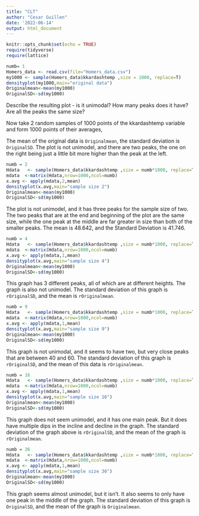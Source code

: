 ```yaml
---
title: "CLT"
author: "Cesar Guillen"
date: '2022-06-14'
output: html_document
---
```


```r
knitr::opts_chunk$set(echo = TRUE)
require(tidyverse)
require(lattice)
```

```r
numb= 1
Homers_data <- read.csv(file="Homers_data.csv")
my1000 <- sample(Homers_data$kkardashtemp ,size = 1000, replace=T)
densityplot(my1000,main="original data")
Originalmean<-mean(my1000)
OriginalSD<-sd(my1000)
```

Describe the resulting plot -  is it unimodal?  How many peaks does it have?  Are all the peaks the same size? 

Now take 2 random samples of 1000 points of the kkardashtemp variable and form 1000 points of their averages,

The mean of the original data is `Originalmean`, the standard deviation is `OriginalSD`. The plot is not unimodel, and there are two peaks, the one on the right being just a little bit more higher than the peak at the left. 

```r
numb = 2
Hdata   <- sample(Homers_data$kkardashtemp ,size = numb*1000, replace=T)
mdata  <-matrix(Hdata,nrow=1000,ncol=numb)
x.avg <- apply(mdata,2,mean)
densityplot(x.avg,main="sample size 2")
Originalmean<-mean(my1000)
OriginalSD<-sd(my1000)
```

The plot is not unimodel, and it has three peaks for the sample size of two. The two peaks that are at the end and beginning of the plot are the same size, while the one peak at the middle are far greater in size than both of the smaller peaks. The mean is 48.642, and the Standard Deviation is 41.746. 

```r
numb = 4
Hdata   <- sample(Homers_data$kkardashtemp ,size = numb*1000, replace=T)
mdata  <-matrix(Hdata,nrow=1000,ncol=numb)
x.avg <- apply(mdata,1,mean)
densityplot(x.avg,main="sample size 4")
Originalmean<-mean(my1000)
OriginalSD<-sd(my1000)
```

This graph has 3 different peaks, all of which are at different heights. The graph is also not unimodel. The standard deviation of this graph is `rOriginalSD`, and the mean is `rOriginalmean`. 

```r
numb = 9
Hdata   <- sample(Homers_data$kkardashtemp ,size = numb*1000, replace=T)
mdata  <-matrix(Hdata,nrow=1000,ncol=numb)
x.avg <- apply(mdata,1,mean)
densityplot(x.avg,main="sample size 9")
Originalmean<-mean(my1000)
OriginalSD<-sd(my1000)
```

This graph is not unimodal, and it seems to have two, but very close peaks that are between 40 and 60. The standard deviation of this graph is `rOriginalSD`, and the mean of this data is `rOriginalmean`. 

```r
numb = 16
Hdata   <- sample(Homers_data$kkardashtemp ,size = numb*1000, replace=T)
mdata  <-matrix(Hdata,nrow=1000,ncol=numb)
x.avg <- apply(mdata,1,mean)
densityplot(x.avg,main="sample size 16")
Originalmean<-mean(my1000)
OriginalSD<-sd(my1000)
```

This graph does not seem unimodel, and it has one main peak. But it does have multiple dips in the incline and decline in the graph. The standard deviation of the graph above is `rOriginalSD`, and the mean of the graph is `rOriginalmean`.


```r
numb = 36
Hdata   <- sample(Homers_data$kkardashtemp ,size = numb*1000, replace=T)
mdata  <-matrix(Hdata,nrow=1000,ncol=numb)
x.avg <- apply(mdata,1,mean)
densityplot(x.avg,main="sample size 36")
Originalmean<-mean(my1000)
OriginalSD<-sd(my1000)
```

This graph seems almost unimodel, but it isn't. It also seems to only have one peak in the middle of the graph. The standard deviation of this graph is `OriginalSD`, and the mean of the graph is `Originalmean`. 

